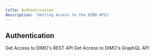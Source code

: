 ```yaml
---
title: Authentication
description: 'Getting Access to the DIMO APIs'
---
```


## Authentication

<CardGroup cols={2}>
  <Card
    title="REST API Authentication"
    icon="pen-to-square"
    href="rest-auth"
  >
    Get Access to DIMO's REST API
  </Card>
  <Card
    title="GraphQL API Authentication"
    icon="circle-nodes"
    href="graphql-auth"
  >
    Get Access to DIMO's GraphQL API
  </Card>
</CardGroup>
